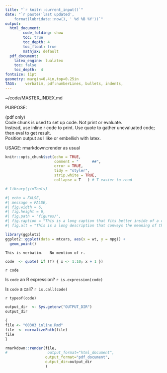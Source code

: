 ```yaml
---
title: "`r knitr::current_input()`"
date: "`r paste('last updated', 
    format(lubridate::now(), ' %d %B %Y'))`"
output:   
  html_document:  
        code_folding: show
        toc: true 
        toc_depth: 4
        toc_float: true
        mathjax: default
  pdf_document:   
    latex_engine: lualatex  
    toc: false
    toc_depth:  4   
fontsize: 11pt   
geometry: margin=0.4in,top=0.25in   
TAGS:    verbatim, pdf:numberLines, bullets, indents, 
---
```

~/code/MASTER_INDEX.md

PURPOSE:    

(pdf only) \
Code chunk is used to set up code.  Not print or evaluate. \
Instead, use inline r code to print. Use quote to gather unevaluated code;
then eval to get result.   \
Position output as I like or embellish with latex.

USAGE:  rmarkdown::render as usual

```r
knitr::opts_chunk$set(echo = TRUE,
                      comment = "      ##",
                      error = TRUE,
                      tidy = "styler",
                      strip.white = TRUE,
                      collapse = T   ) # T easier to read
```

```r
# library(jimTools)
``` 
<!-- this is new way to write chunk options -->

```r
#| echo = FALSE,
#| message = FALSE,
#| fig.width = 6, 
#| fig.height = 6,
#| fig.path = "figures/",
#| fig.caption = "This is a long caption that fits better inside of a code chunk",
#| fig.alt = "This is a long description that conveys the meaning of the visual."

library(ggplot2)
ggplot2::ggplot(data = mtcars, aes(x = wt, y = mpg)) +
  geom_point()

```

```
This is verbatim.   No mention of r.
```

```r
code  <- quote( if (T) { x <- 1:10; x + 1 })
```

<!-- the ending slash is equivalent to 2 spaces, to latex means end of line -->
`r code` \

Is `code` an R expression?
`r is.expression(code)`

Is `code` a call?
`r is.call(code)` \ 

`r typeof(code)` \


\textcolor{red}{ `r eval(code)`}








```r
output_dir  <- Sys.getenv("OUTPUT_DIR")
output_dir

{
file <- "00303_inline.Rmd"
file  <- normalizePath(file)
file
}

rmarkdown::render(file,
#                  output_format="html_document",
                  output_format="pdf_document",
                  output_dir=output_dir
                  )

```
